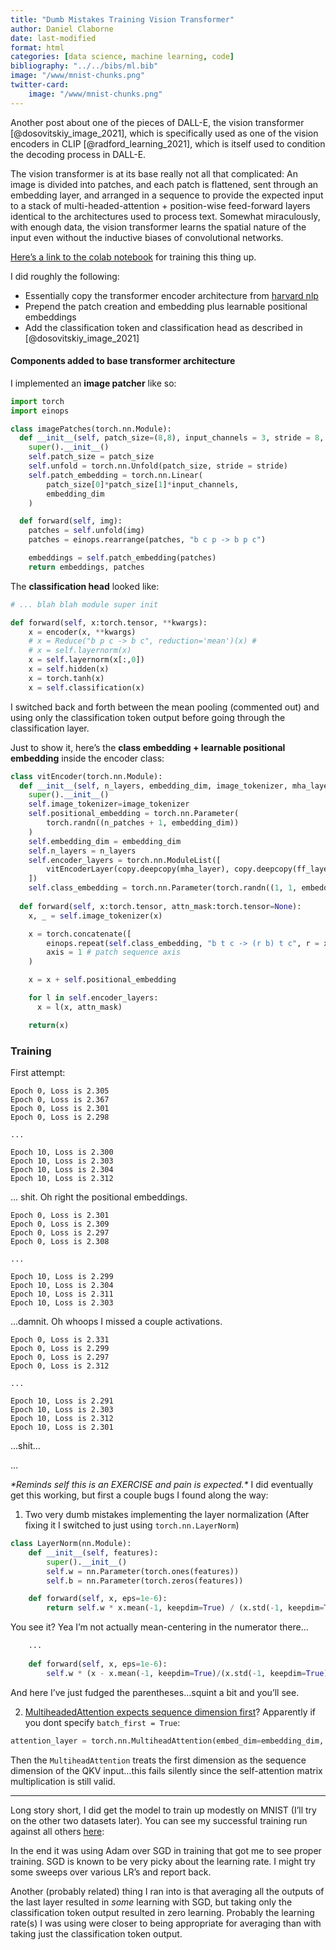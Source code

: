 ```yaml
---
title: "Dumb Mistakes Training Vision Transformer"
author: Daniel Claborne
date: last-modified
format: html
categories: [data science, machine learning, code]
bibliography: "../../bibs/ml.bib"
image: "/www/mnist-chunks.png"
twitter-card:
    image: "/www/mnist-chunks.png"
---
```


Another post about one of the pieces of DALL-E, the vision transformer [@dosovitskiy_image_2021], which is specifically used as one of the vision encoders in CLIP [@radford_learning_2021], which is itself used to condition the decoding process in DALL-E.    

The vision transformer is at its base really not all that complicated:  An image is divided into patches, and each patch is flattened, sent through an embedding layer, and arranged in a sequence to provide the expected input to a stack of multi-headed-attention + position-wise feed-forward layers identical to the architectures used to process text.  Somewhat miraculously, with enough data, the vision transformer learns the spatial nature of the input even without the inductive biases of convolutional networks.

[Here's a link to the colab notebook](https://colab.research.google.com/drive/1NJtxHBZxyT8O3wq4HpERUnczLGK0yOdw?usp=sharing) for training this thing up.

I did roughly the following:

- Essentially copy the transformer encoder architecture from [harvard nlp](https://nlp.seas.harvard.edu/2018/04/03/attention.html#encoder)
- Prepend the patch creation and embedding plus learnable positional embeddings
- Add the classification token and classification head as described in [@dosovitskiy_image_2021]

#### Components added to base transformer architecture

I implemented an **image patcher** like so:

```python
import torch
import einops

class imagePatches(torch.nn.Module):
  def __init__(self, patch_size=(8,8), input_channels = 3, stride = 8, embedding_dim=768):
    super().__init__()
    self.patch_size = patch_size
    self.unfold = torch.nn.Unfold(patch_size, stride = stride)
    self.patch_embedding = torch.nn.Linear(
        patch_size[0]*patch_size[1]*input_channels, 
        embedding_dim
    )

  def forward(self, img):
    patches = self.unfold(img)
    patches = einops.rearrange(patches, "b c p -> b p c")

    embeddings = self.patch_embedding(patches)
    return embeddings, patches
```

The **classification head** looked like:

```python
# ... blah blah module super init

def forward(self, x:torch.tensor, **kwargs):
    x = encoder(x, **kwargs)
    # x = Reduce("b p c -> b c", reduction='mean')(x) #
    # x = self.layernorm(x)
    x = self.layernorm(x[:,0])
    x = self.hidden(x)
    x = torch.tanh(x)
    x = self.classification(x)
```

I switched back and forth between the mean pooling (commented out) and using only the classification token output before going through the classification layer.

Just to show it, here's the **class embedding + learnable positional embedding** inside the encoder class:

```python
class vitEncoder(torch.nn.Module):
  def __init__(self, n_layers, embedding_dim, image_tokenizer, mha_layer, ff_layer, n_patches):
    super().__init__()
    self.image_tokenizer=image_tokenizer
    self.positional_embedding = torch.nn.Parameter(
        torch.randn((n_patches + 1, embedding_dim))
    )
    self.embedding_dim = embedding_dim
    self.n_layers = n_layers
    self.encoder_layers = torch.nn.ModuleList([
        vitEncoderLayer(copy.deepcopy(mha_layer), copy.deepcopy(ff_layer)) for _ in range(n_layers)
    ])
    self.class_embedding = torch.nn.Parameter(torch.randn((1, 1, embedding_dim)))
    
  def forward(self, x:torch.tensor, attn_mask:torch.tensor=None):
    x, _ = self.image_tokenizer(x)

    x = torch.concatenate([
        einops.repeat(self.class_embedding, "b t c -> (r b) t c", r = x.shape[0]), x], 
        axis = 1 # patch sequence axis
    )

    x = x + self.positional_embedding

    for l in self.encoder_layers:
      x = l(x, attn_mask)

    return(x)
```

### Training

First attempt:

```
Epoch 0, Loss is 2.305
Epoch 0, Loss is 2.367
Epoch 0, Loss is 2.301
Epoch 0, Loss is 2.298

...

Epoch 10, Loss is 2.300
Epoch 10, Loss is 2.303
Epoch 10, Loss is 2.304
Epoch 10, Loss is 2.312
```

... shit.  Oh right the positional embeddings.

```
Epoch 0, Loss is 2.301
Epoch 0, Loss is 2.309
Epoch 0, Loss is 2.297
Epoch 0, Loss is 2.308

...

Epoch 10, Loss is 2.299
Epoch 10, Loss is 2.304
Epoch 10, Loss is 2.311
Epoch 10, Loss is 2.303
```

...damnit.  Oh whoops I missed a couple activations.

```
Epoch 0, Loss is 2.331
Epoch 0, Loss is 2.299
Epoch 0, Loss is 2.297
Epoch 0, Loss is 2.312

...

Epoch 10, Loss is 2.291
Epoch 10, Loss is 2.303
Epoch 10, Loss is 2.312
Epoch 10, Loss is 2.301
```

...shit...

...

*\*Reminds self this is an EXERCISE and pain is expected.\**  I did eventually get this working, but first a couple bugs I found along the way:

1.  Two very dumb mistakes implementing the layer normalization (After fixing it I switched to just using `torch.nn.LayerNorm`)

```python
class LayerNorm(nn.Module):
    def __init__(self, features):
        super().__init__()
        self.w = nn.Parameter(torch.ones(features))
        self.b = nn.Parameter(torch.zeros(features))

    def forward(self, x, eps=1e-6):
        return self.w * x.mean(-1, keepdim=True) / (x.std(-1, keepdim=True) + eps) + self.b
```

You see it?  Yea I'm not actually mean-centering in the numerator there...

```python
    ...
    
    def forward(self, x, eps=1e-6):
        self.w * (x - x.mean(-1, keepdim=True)/(x.std(-1, keepdim=True) + eps)) + self.b
```

And here I've just fudged the parentheses...squint a bit and you'll see.

2.  [MultiheadedAttention expects sequence dimension first](https://pytorch.org/docs/stable/generated/torch.nn.MultiheadAttention.html)?  Apparently if you dont specify `batch_first = True`: 

```python
attention_layer = torch.nn.MultiheadAttention(embed_dim=embedding_dim, num_heads=n_head, batch_first = True)
```

Then the `MultiheadAttention` treats the first dimension as the sequence dimension of the QKV input...this fails silently since the self-attention matrix multiplication is still valid.

****

Long story short, I did get the model to train up modestly on MNIST (I'll try on the other two datasets later).  You can see my successful training run against all others [here](https://wandb.ai/clabornd/vit-encoder?workspace=user-clabornd):

In the end it was using Adam over SGD in training that got me to see proper training.  SGD is known to be very picky about the learning rate.  I might try some sweeps over various LR's and report back.

Another (probably related) thing I ran into is that averaging all the outputs of the last layer resulted in *some* learning with SGD, but taking only the classification token output resulted in zero learning.  Probably the learning rate(s) I was using were closer to being appropriate for averaging than with taking just the classification token output.
